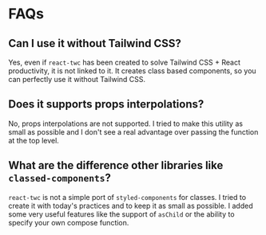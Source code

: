 # FAQs

## Can I use it without Tailwind CSS?

Yes, even if `react-twc` has been created to solve Tailwind CSS + React productivity, it is not linked to it. It creates class based components, so you can perfectly use it without Tailwind CSS.

## Does it supports props interpolations?

No, props interpolations are not supported. I tried to make this utility as small as possible and I don't see a real advantage over passing the function at the top level.

## What are the difference other libraries like `classed-components`?

`react-twc` is not a simple port of `styled-components` for classes. I tried to create it with today's practices and to keep it as small as possible. I added some very useful features like the support of `asChild` or the ability to specify your own compose function.
